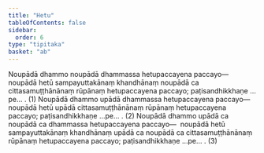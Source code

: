 ```yaml
---
title: "Hetu"
tableOfContents: false
sidebar:
  order: 6
type: "tipitaka"
basket: "ab"
---
```



<DynamicBreadcrumb />

<Division number="394">

<Paragraph number="3318">
Noupādā dhammo noupādā dhammassa hetupaccayena paccayo—  noupādā hetū sampayuttakānaṃ khandhānaṃ noupādā ca cittasamuṭṭhānānaṃ rūpānaṃ hetupaccayena paccayo; paṭisandhikkhaṇe …pe… . (1)
</Paragraph>

<Paragraph number="3319">
Noupādā dhammo upādā dhammassa hetupaccayena paccayo—  noupādā hetū upādā cittasamuṭṭhānānaṃ rūpānaṃ hetupaccayena paccayo; paṭisandhikkhaṇe …pe… . (2)
</Paragraph>

<Paragraph number="3320">
Noupādā dhammo upādā ca noupādā ca dhammassa hetupaccayena paccayo—  noupādā hetū sampayuttakānaṃ khandhānaṃ upādā ca noupādā ca cittasamuṭṭhānānaṃ rūpānaṃ hetupaccayena paccayo; paṭisandhikkhaṇe …pe… . (3)
</Paragraph>
</Division>